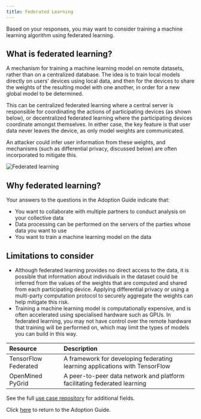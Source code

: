 ```yaml
---
title: Federated Learning
---
```



Based on your responses, you may want to consider training a machine learning algorithm using federated learning.

## What is federated learning?

A mechanism for training a machine learning model on remote datasets, rather than on a centralized database. The idea is to train local models directly on users' devices using local data, and then for the devices to share the weights of the resulting model with one another, in order for a new global model to be determined.

This can be centralized federated learning where a central server is responsible for coordinating the actions of participating devices (as shown below), or decentralized federated learning where the participating devices coordinate amongst themselves. In either case, the key feature is that user data never leaves the device, as only model weights are communicated.

An attacker could infer user information from these weights, and mechanisms (such as differential privacy, discussed below) are often incorporated to mitigate this.

![Federated learning](../images/fa.png)

## Why federated learning?

Your answers to the questions in the Adoption Guide indicate that:

- You want to collaborate with multiple partners to conduct analysis on your collective data
- Data processing can be performed on the servers of the parties whose data you want to use
- You want to train a machine learning model on the data

## Limitations to consider

- Although federated learning provides no direct access to the data, it is possible that information about individuals in the dataset could be inferred from the values of the weights that are computed and shared from each participating device. Applying differential privacy or using a multi-party computation protocol to securely aggregate the weights can help mitigate this risk.
- Training a machine learning model is computationally expensive, and is often accelerated using specialised hardware such as GPUs. In federated learning, you may not have control over the remote hardware that training will be performed on, which may limit the types of models you can build in this way.

<Collapse label="Technical resources">

| Resource                                                                                      | Description                                                                 |
| :-------------------------------------------------------------------------------------------- | :-------------------------------------------------------------------------- |
| <OutboundLink href="https://www.tensorflow.org/federated">TensorFlow Federated</OutboundLink> | A framework for developing federating learning applications with TensorFlow |
| <OutboundLink href="https://github.com/OpenMined/PyGrid">OpenMined PyGrid</OutboundLink>      | A peer-to-peer data network and platform facilitating federated learning    |

</Collapse>

<Collapse label="Use Cases">
  See the full <a href="/repository">use case repository</a> for additional
  fields.
  <AdoptionGuideRepositoryTable pet="fa" />
</Collapse>

Click [here](/adoption-guide) to return to the Adoption Guide.

<License />
